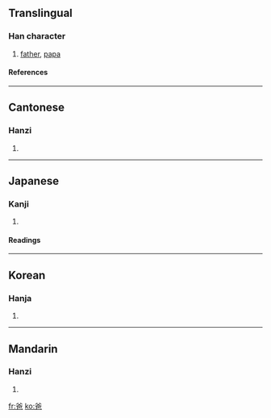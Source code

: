 ==Translingual==
===Han character===
{{Han char|rn=88|rad=父|as=04|sn=8|four=8071<sub>7</sub>|canj=金大日山 (CKAU)}}
# [[father]], [[papa]]
====References====
{{Han ref|kx=0690.030|dkj=19723|dj=1103.020|hdz=32039.050|uh=7238|ud=29240|bh=AAA8|bd=43688}}

----
==Cantonese==
===Hanzi===
{{yue-hanzi|jyut=|y=ba1}}
# {{defn|Cantonese}}

----
==Japanese==
===Kanji===
{{ja-kanji|grade=|rs=父04}}
# {{defn|Japanese}} 
====Readings====
{{ja-readings|on=[[は]] (ha), [[ば]] (ba)|kun=}}

----
==Korean==
===Hanja===
{{ko-hanja|hangeul=파|eumhun=|rv=pa|mr=p'a|y=pha}}
# {{defn|Korean}}

----
==Mandarin==
===Hanzi===
{{cmn-hanzi|pin=[[bà]] ([[ba4]])|wg=pa<sup>4</sup>}}
# {{defn|Mandarin}}

[[fr:爸]]
[[ko:爸]]